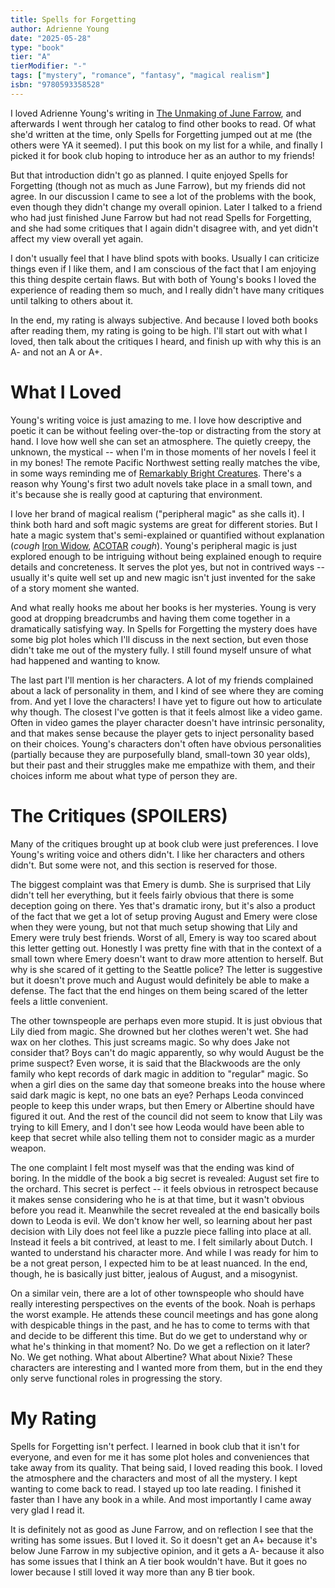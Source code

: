 ```yaml
---
title: Spells for Forgetting
author: Adrienne Young
date: "2025-05-28"
type: "book"
tier: "A"
tierModifier: "-"
tags: ["mystery", "romance", "fantasy", "magical realism"]
isbn: "9780593358528"
---
```


I loved Adrienne Young's writing in [The Unmaking of June Farrow](june-farrow), and afterwards I went through her catalog to find other books to read. Of what she'd written at the time, only Spells for Forgetting jumped out at me (the others were YA it seemed). I put this book on my list for a while, and finally I picked it for book club hoping to introduce her as an author to my friends!

But that introduction didn't go as planned. I quite enjoyed Spells for Forgetting (though not as much as June Farrow), but my friends did not agree. In our discussion I came to see a lot of the problems with the book, even though they didn't change my overall opinion. Later I talked to a friend who had just finished June Farrow but had not read Spells for Forgetting, and she had some critiques that I again didn't disagree with, and yet didn't affect my view overall yet again.

I don't usually feel that I have blind spots with books. Usually I can criticize things even if I like them, and I am conscious of the fact that I am enjoying this thing despite certain flaws. But with both of Young's books I loved the experience of reading them so much, and I really didn't have many critiques until talking to others about it.

In the end, my rating is always subjective. And because I loved both books after reading them, my rating is going to be high. I'll start out with what I loved, then talk about the critiques I heard, and finish up with why this is an A- and not an A or A+.

# What I Loved
Young's writing voice is just amazing to me. I love how descriptive and poetic it can be without feeling over-the-top or distracting from the story at hand. I love how well she can set an atmosphere. The quietly creepy, the unknown, the mystical -- when I'm in those moments of her novels I feel it in my bones! The remote Pacific Northwest setting really matches the vibe, in some ways reminding me of [Remarkably Bright Creatures](remarkably-bright-creatures). There's a reason why Young's first two adult novels take place in a small town, and it's because she is really good at capturing that environment.

I love her brand of magical realism ("peripheral magic" as she calls it). I think both hard and soft magic systems are great for different stories. But I hate a magic system that's semi-explained or quantified without explanation (_cough_ [Iron Widow](iron-widow), [ACOTAR](acotar) _cough_). Young's peripheral magic is just explored enough to be intriguing without being explained enough to require details and concreteness. It serves the plot yes, but not in contrived ways -- usually it's quite well set up and new magic isn't just invented for the sake of a story moment she wanted.

And what really hooks me about her books is her mysteries. Young is very good at dropping breadcrumbs and having them come together in a dramatically satisfying way. In Spells for Forgetting the mystery does have some big plot holes which I'll discuss in the next section, but even those didn't take me out of the mystery fully. I still found myself unsure of what had happened and wanting to know.

The last part I'll mention is her characters. A lot of my friends complained about a lack of personality in them, and I kind of see where they are coming from. And yet I love the characters! I have yet to figure out how to articulate why though. The closest I've gotten is that it feels almost like a video game. Often in video games the player character doesn't have intrinsic personality, and that makes sense because the player gets to inject personality based on their choices. Young's characters don't often have obvious personalities (partially because they are purposefully bland, small-town 30 year olds), but their past and their struggles make me empathize with them, and their choices inform me about what type of person they are.

# The Critiques (SPOILERS)
Many of the critiques brought up at book club were just preferences. I love Young's writing voice and others didn't. I like her characters and others didn't. But some were not, and this section is reserved for those.

The biggest complaint was that Emery is dumb. She is surprised that Lily didn't tell her everything, but it feels fairly obvious that there is some deception going on there. Yes that's dramatic irony, but it's also a product of the fact that we get a lot of setup proving August and Emery were close when they were young, but not that much setup showing that Lily and Emery were truly best friends. Worst of all, Emery is way too scared about this letter getting out. Honestly I was pretty fine with that in the context of a small town where Emery doesn't want to draw more attention to herself. But why is she scared of it getting to the Seattle police? The letter is suggestive but it doesn't prove much and August would definitely be able to make a defense. The fact that the end hinges on them being scared of the letter feels a little convenient.

The other townspeople are perhaps even more stupid. It is just obvious that Lily died from magic. She drowned but her clothes weren't wet. She had wax on her clothes. This just screams magic. So why does Jake not consider that? Boys can't do magic apparently, so why would August be the prime suspect? Even worse, it is said that the Blackwoods are the only family who kept records of dark magic in addition to "regular" magic. So when a girl dies on the same day that someone breaks into the house where said dark magic is kept, no one bats an eye? Perhaps Leoda convinced people to keep this under wraps, but then Emery or Albertine should have figured it out. And the rest of the council did not seem to know that Lily was trying to kill Emery, and I don't see how Leoda would have been able to keep that secret while also telling them not to consider magic as a murder weapon.

The one complaint I felt most myself was that the ending was kind of boring. In the middle of the book a big secret is revealed: August set fire to the orchard. This secret is perfect -- it feels obvious in retrospect because it makes sense considering who he is at that time, but it wasn't obvious before you read it. Meanwhile the secret revealed at the end basically boils down to Leoda is evil. We don't know her well, so learning about her past decision with Lily does not feel like a puzzle piece falling into place at all. Instead it feels a bit contrived, at least to me. I felt similarly about Dutch. I wanted to understand his character more. And while I was ready for him to be a not great person, I expected him to be at least nuanced. In the end, though, he is basically just bitter, jealous of August, and a misogynist.

On a similar vein, there are a lot of other townspeople who should have really interesting perspectives on the events of the book. Noah is perhaps the worst example. He attends these council meetings and has gone along with despicable things in the past, and he has to come to terms with that and decide to be different this time. But do we get to understand why or what he's thinking in that moment? No. Do we get a reflection on it later? No. We get nothing. What about Albertine? What about Nixie? These characters are interesting and I wanted more from them, but in the end they only serve functional roles in progressing the story.

# My Rating
Spells for Forgetting isn't perfect. I learned in book club that it isn't for everyone, and even for me it has some plot holes and conveniences that take away from its quality. That being said, I loved reading this book. I loved the atmosphere and the characters and most of all the mystery. I kept wanting to come back to read. I stayed up too late reading. I finished it faster than I have any book in a while. And most importantly I came away very glad I read it.

It is definitely not as good as June Farrow, and on reflection I see that the writing has some issues. But I loved it. So it doesn't get an A+ because it's below June Farrow in my subjective opinion, and it gets a A- because it also has some issues that I think an A tier book wouldn't have. But it goes no lower because I still loved it way more than any B tier book.
